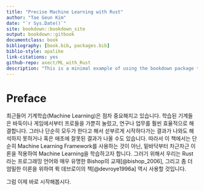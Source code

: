 ```yaml
--- 
title: "Precise Machine Learning with Rust"
author: "Tae Geun Kim"
date: "`r Sys.Date()`"
site: bookdown::bookdown_site
output: bookdown::gitbook
documentclass: book
bibliography: [book.bib, packages.bib]
biblio-style: apalike
link-citations: yes
github-repo: axect/ML_with_Rust
description: "This is a minimal example of using the bookdown package to write a book. The output format for this example is bookdown::gitbook."
---
```


# Preface

최근들어 기계학습(Machine Learning)은 점차 중요해지고 있습니다. 
학습된 기계들은 바둑이나 게임에서부터 프로들을 가뿐히 눌렀고, 연구나 업무를 훨씬 효율적으로 해결합니다.
그러나 단순히 모두가 한다고 해서 섣부르게 시작하다가는 결과가 나와도 해석하지 못하거나 혹은 애초에 잘못된 결과가 나올 수도 있습니다.
따라서 이 책에서는 단순히 Machine Learning Framework를 사용하는 것이 아닌, 밑바닥부터 차근차근 이론을 적용하여 Machine Learning을 학습하고자 합니다.
그러기 위해서 우리는 Rust라는 프로그래밍 언어와 매우 유명한 Bishop의 교재[@bishop_2006], 그리고 좀 더 엄밀한 이론을 위하여
뤽 데브로이의 책[@devroye1996a] 역시 사용할 것입니다.

그럼 이제 바로 시작해봅시다.
